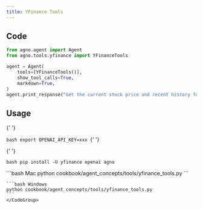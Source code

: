 ```yaml
---
title: YFinance Tools
---
```


## Code

```python cookbook/agent_concepts/tools/yfinance_tools.py
from agno.agent import Agent
from agno.tools.yfinance import YFinanceTools

agent = Agent(
    tools=[YFinanceTools()],
    show_tool_calls=True,
    markdown=True,
)
agent.print_response("Get the current stock price and recent history for AAPL")
```

## Usage

<Steps>
  <Snippet file="create-venv-step.mdx" />

{' '}

<Step title="Set your API key">```bash export OPENAI_API_KEY=xxx ```</Step>{' '}

{' '}

<Step title="Install libraries">```bash pip install -U yfinance openai agno ```</Step>

  <Step title="Run Agent">
    <CodeGroup>
    ```bash Mac
    python cookbook/agent_concepts/tools/yfinance_tools.py
    ```

    ```bash Windows
    python cookbook/agent_concepts/tools/yfinance_tools.py
    ```
    </CodeGroup>

  </Step>
</Steps>
